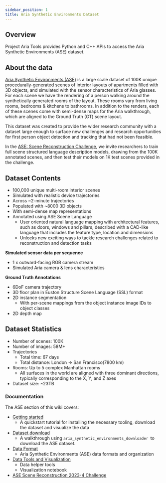 ```yaml
---
sidebar_position: 1
title: Aria Synthetic Environments Dataset
---
```



## Overview

Project Aria Tools provides Python and C++ APIs to access the Aria Synthetic Environments (ASE) dataset.

## About the data

[Aria Synthetic Environments (ASE)](https://www.projectaria.com/datasets/ase/) is a large scale dataset of 100K unique procedurally-generated scenes of interior layouts of apartments filled with 3D objects, and simulated with the sensor characteristics of Aria glasses. For each scene we have the rendering of a person walking around the synthetically generated rooms of the layout. These rooms vary from living rooms, bedrooms & kitchens to bathrooms. In addition to the renders, each of these scenes come with semi-dense maps for the Aria walkthrough, which are aligned to the Ground Truth (GT) scene layout.

This dataset was created to provide the wider research community with a dataset large enough to surface new challenges and research opportunities for first person object detection and tracking that had not been feasible.

In the [ASE: Scene Reconstruction Challenge](ase_challenges.mdx), we invite researchers to train full scene structured language description models, drawing from the 100K annotated scenes, and then test their models on 1K test scenes provided in the challenge.


## **Dataset Contents**

* 100,000 unique multi-room interior scenes
* Simulated with realistic device trajectories
* Across ~2-minute trajectories
* Populated with ~8000 3D objects
* With semi-dense map representations
* Annotated using ASE Scene Language
    * User oriented natural language mapping with architectural features, such as doors, windows and pillars, described with a CAD-like language that includes the feature type, location and dimensions
    * Unlocks new exciting ways to tackle research challenges related to reconstruction and detection tasks

**Simulated sensor data per sequence**
* 1 x outward-facing RGB camera stream
* Simulated Aria camera & lens characteristics

**Ground Truth Annotations**
* 6DoF camera trajectory
* 3D floor plan in Euston Structure Scene Language (SSL) format
* 2D instance segmentation
    * With per-scene mappings from the object instance image IDs to object classes
* 2D depth map


## **Dataset Statistics**

* Number of scenes: 100K
* Number of images: 58M+
* Trajectories
    * Total time: 67 days
    * Total distance: London -> San Francisco(7800 km)
* Rooms: Up to 5 complex Manhattan rooms
    * All surfaces in the world are aligned with three dominant directions, typically corresponding to the X, Y, and Z axes
* Dataset size: ~23TB


### Documentation

The ASE section of this wiki covers:

* [Getting started](/open_datasets/aria_synthetic_environments_dataset/ase_getting_started.mdx)
    * A quickstart tutorial for installing the necessary tooling, download the dataset and visualize the data
* [Dataset download](/open_datasets/aria_synthetic_environments_dataset/ase_download_dataset.mdx)
    * A walkthrough using `aria_synthetic_environments_downloader `to download the ASE dataset.
* [Data Format](/open_datasets/aria_synthetic_environments_dataset/ase_data_format.mdx)
    * Aria Synthetic Environments (ASE) data formats and organization
* [Data Tools and Visualization](/open_datasets/aria_synthetic_environments_dataset/ase_data_tools.mdx)
    * Data helper tools
    * Visualization notebook
* [ASE Scene Reconstruction 2023-4 Challenge](ase_challenges.mdx)
